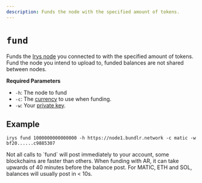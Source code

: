```yaml
---
description: Funds the node with the specified amount of tokens.
---
```



# `fund`

Funds the [Irys node](/developer-docs/nodes) you connected to with the specified amount of tokens. Fund the node you intend to upload to, funded balances are not shared between nodes.

**Required Parameters**

<div className="-mt-6" />

-   `-h`: The node to fund
-   `-c`: The [currency](/overview/supported-tokens) to use when funding.
-   `-w`: Your [private key](/developer-docs/cli#private-keys-for-funding-and-signing).

## Example

```console
irys fund 1000000000000000 -h https://node1.bundlr.network -c matic -w bf20......c9885307
```

<Callout type="info" emoji="ℹ️">
Not all calls to `fund` will post immediately to your account, some blockchains are faster than others. When funding with AR, it can take upwards of 40 minutes before the balance post. For MATIC, ETH and SOL, balances will usually post in < 10s.
</Callout>
